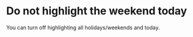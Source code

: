 # Do not highlight the weekend today

You can turn off highlighting all holidays/weekends and today.

<Sandbox example="date-management-do-not-highlight-the-weekend-today" />
